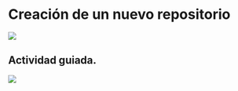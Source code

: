 # Creación de un nuevo repositorio

![](images/clipboard-3043900849.png)

## Actividad guiada.

![](images/clipboard-4272274666.png)
